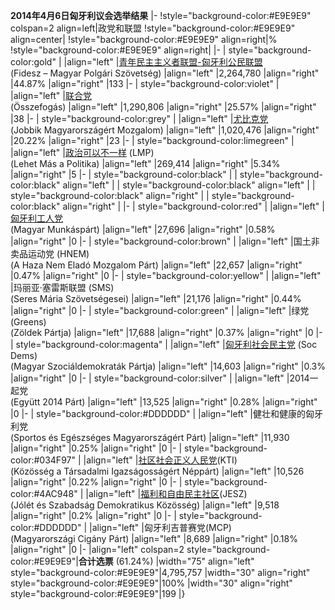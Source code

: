{{electiontable|2014年匈牙利议会选举|editlink=no}}'''2014年4月6日匈牙利议会选举结果'''
|-
!style="background-color:#E9E9E9" colspan=2 align=left|政党和联盟
!style="background-color:#E9E9E9" align=center|{{Nowrap|选票}}
!style="background-color:#E9E9E9" align=right|%
!style="background-color:#E9E9E9" align=right|{{Nowrap|议席}}
|-
| style="background-color:gold" |
|align="left" |[[青年民主主义者联盟|青年民主主义者联盟-匈牙利公民联盟]]<br>(Fidesz – Magyar Polgári Szövetség)
|align="left" |2,264,780
|align="right" |44.87%
|align="right" |133
|-
| style="background-color:violet" |
|align="left" |[[聯合黨 (匈牙利)|联合党]]<br>(Összefogás)
|align="left" |1,290,806
|align="right" |25.57%
|align="right" |38
|-
| style="background-color:grey" |
|align="left" |[[尤比克党]]<br>(Jobbik Magyarországért Mozgalom)
|align="left" |1,020,476
|align="right" |20.22%
|align="right" |23
|-
| style="background-color:limegreen" |
|align="left" |[[政治可以不一样]] (LMP)<br>(Lehet Más a Politika)
|align="left" |269,414
|align="right" |5.34%
|align="right" |5
|-
| style="background-color:black" |
| style="background-color:black" align="left" |
| style="background-color:black" align="left" |
| style="background-color:black" align="right" |
| style="background-color:black" align="right" |
|-
| style="background-color:red" |
|align="left" |[[匈牙利工人党]]<br>(Magyar Munkáspárt)
|align="left" |27,696
|align="right" |0.58%
|align="right" |0
|-
| style="background-color:brown" |
|align="left" |国土非卖品运动党 (HNEM)<br>(A Haza Nem Eladó Mozgalom Párt)
|align="left" |22,657
|align="right" |0.47%
|align="right" |0
|-
| style="background-color:yellow" |
|align="left" |玛丽亚·塞雷斯联盟 (SMS)<br>(Seres Mária Szövetségesei)
|align="left" |21,176
|align="right" |0.44%
|align="right" |0
|-
| style="background-color:green" |
|align="left" |绿党 (Greens)<br>(Zöldek Pártja)
|align="left" |17,688
|align="right" |0.37%
|align="right" |0
|-
| style="background-color:magenta" |
|align="left" |[[匈牙利社会民主党]] (Soc Dems)<br>(Magyar Szociáldemokraták Pártja)
|align="left" |14,603
|align="right" |0.3%
|align="right" |0
|-
| style="background-color:silver" |
|align="left" |2014一起党<br>(Együtt 2014 Párt)
|align="left" |13,525
|align="right" |0.28%
|align="right" |0
|-
| style="background-color:#DDDDDD" |
|align="left" |健壮和健康的匈牙利党<br>(Sportos és Egészséges Magyarországért Párt)
|align="left" |11,930
|align="right" |0.25%
|align="right" |0
|-
| style="background-color:#034F97" |
|align="left" |[[社区社会正义人民党]](KTI)<br>(Közösség a Társadalmi Igazságosságért Néppárt)
|align="left" |10,526
|align="right" |0.22%
|align="right" |0
|-
| style="background-color:#4AC948" |
|align="left" |[[福利和自由民主社区]](JESZ)<br>(Jólét és Szabadság Demokratikus Közösség)
|align="left" |9,518
|align="right" |0.2%
|align="right" |0
|-
| style="background-color:#DDDDDD" |
|align="left" |匈牙利吉普赛党(MCP)<br>(Magyarországi Cigány Párt)
|align="left" |8,689
|align="right" |0.18%
|align="right" |0
|-
|align="left" colspan=2 style="background-color:#E9E9E9"|'''合计选票''' (61.24%)
|width="75" align="left" style="background-color:#E9E9E9"|4,795,757
|width="30" align="right" style="background-color:#E9E9E9"|100%
|width="30" align="right" style="background-color:#E9E9E9"|199
|}